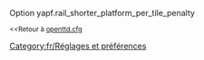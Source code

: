 {{fr/Amorce}}
Option yapf.rail_shorter_platform_per_tile_penalty

<small><<Retour à [[fr/Archive/Manual/Settings/Openttd.cfg|openttd.cfg]]</small>
[[Category:fr/Réglages et préférences]]